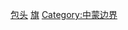 [[Category:内蒙古自治区的旗|包头]]
[[Category:包头县级行政区|旗]]
[[Category:中蒙边界|Category:中蒙边界]]
{{catmore|达尔罕茂明安联合旗}}